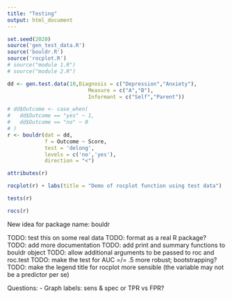 ---
title: "Testing"
output: html_document
---

```{r}
set.seed(2020)
source('gen_test_data.R')
source('bouldr.R')
source('rocplot.R')
# source("module 1.R")
# source("module 2.R")

dd <- gen.test.data(10,Diagnosis = c("Depression","Anxiety"),
                          Measure = c("A","B"),
                          Informant = c("Self","Parent"))

```


```{r}
# dd$Outcome <- case_when(
#   dd$Outcome == "yes" ~ 1,
#   dd$Outcome == "no" ~ 0
# )
r <- bouldr(dat = dd,
            f = Outcome ~ Score,
            test = 'delong',
            levels = c('no','yes'),
            direction = "<")

attributes(r)
```

```{r}
rocplot(r) + labs(title = "Demo of rocplot function using test data")
```

```{r}
tests(r)
```

```{r}
rocs(r)
```

New idea for package name: bouldr

TODO: test this on some real data
TODO: format as a real R package?
TODO: add more documentation
TODO: add print and summary functions to bouldr object
TODO: allow additional arguments to be passed to roc and roc.test
TODO: make the test for AUC =/= .5 more robust; bootstrapping?
TODO: make the legend title for rocplot more sensible (the variable may not be a predictor per se)


Questions:
- Graph labels: sens & spec or TPR vs FPR?
